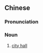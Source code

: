 ==Chinese==
{{zh-forms|s=大会堂|type=12}}

===Pronunciation===
{{zh-pron
|m=dàhuìtáng
|c=daai6 wui6 tong4
|cat=n
}}

===Noun===
{{zh-noun}}

# [[city hall]]